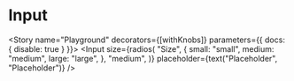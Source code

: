 
<Meta title="MDX|Input" component={Input} />

# Input

<Props of={Input} exclude="theme" />

<Story name="Playground" decorators={[withKnobs]} parameters={{ docs: { disable: true } }}>
  <Element size={12}>
    <Input
      size={radios(
        "Size",
        {
          small: "small",
          medium: "medium",
          large: "large",
        },
        "medium",
      )}
      placeholder={text("Placeholder", "Placeholder")}
    />
  </Element>
</Story>
